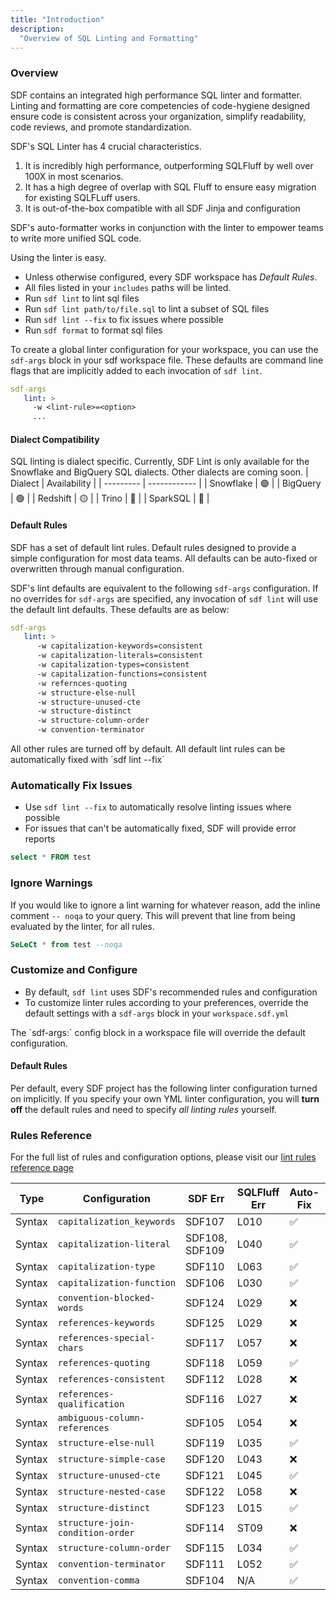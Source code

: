 ```yaml
---
title: "Introduction"
description:
  "Overview of SQL Linting and Formatting"
---
```


### Overview

SDF contains an integrated high performance SQL linter and formatter. Linting and formatting are core competencies 
of code-hygiene designed ensure code is consistent across your organization, simplify readability, code reviews, 
and promote standardization.

SDF's SQL Linter has 4 crucial characteristics.
1. It is incredibly high performance, outperforming SQLFluff by well over 100X in most scenarios.
2. It has a high degree of overlap with SQL Fluff to ensure easy migration for existing SQLFLuff users.
3. It is out-of-the-box compatible with all SDF Jinja and configuration

SDF's auto-formatter works in conjunction with the linter to empower teams to write more unified SQL code.

Using the linter is easy.
* Unless otherwise configured, every SDF workspace has *Default Rules*.
* All files listed in your `includes` paths will be linted.
* Run `sdf lint` to lint sql files
* Run `sdf lint path/to/file.sql` to lint a subset of SQL files
* Run `sdf lint --fix` to fix issues where possible
* Run `sdf format` to format sql files

To create a global linter configuration for your workspace, you can use the `sdf-args` block in your sdf workspace file. These 
defaults are command line flags that are implicitly added to each invocation of `sdf lint`. 

```yml workspace.sdf.yml 
sdf-args
   lint: >
     -w <lint-rule>=<option>
     ...
```

#### Dialect Compatibility
SQL linting is dialect specific. Currently, SDF Lint is only available for the Snowflake and BigQuery SQL dialects. Other dialects are coming soon.
| Dialect   | Availability |
| --------- | ------------ | 
| Snowflake | 🟢           |
| BigQuery  | 🟢           |
| Redshift  | 🟡           |
| Trino     | 🔴           |
| SparkSQL  | 🔴           |


#### Default Rules
SDF has a set of default lint rules. Default rules designed to provide a simple configuration for most data teams. 
All defaults can be auto-fixed or overwritten through manual configuration.

SDF's lint defaults are equivalent to the following `sdf-args` configuration. If no overrides for `sdf-args` are specified, 
any invocation of `sdf lint` will use the default lint defaults. These defaults are as below: 
```yml workspace.sdf.yml 
sdf-args
   lint: >
      -w capitalization-keywords=consistent 
      -w capitalization-literals=consistent 
      -w capitalization-types=consistent 
      -w capitalization-functions=consistent 
      -w refernces-quoting
      -w structure-else-null
      -w structure-unused-cte
      -w structure-distinct
      -w structure-column-order
      -w convention-terminator
``` 
<Note>
All other rules are turned off by default.
</Note>

<Note>
All default lint rules can be automatically fixed with `sdf lint --fix`
</Note>

### Automatically Fix Issues
- Use `sdf lint --fix` to automatically resolve linting issues where possible
- For issues that can't be automatically fixed, SDF will provide error reports

```sql fix.sql
select * FROM test
```
### Ignore Warnings
If you would like to ignore a lint warning for whatever reason, add the 
inline comment `-- noqa` to your query. This will prevent that line from being 
evaluated by the linter, for all rules.

```sql nofix.sql
SeLeCt * from test --noqa
```

### Customize and Configure 
- By default, `sdf lint` uses SDF's recommended rules and configuration
- To customize linter rules according to your preferences, override the default settings with a `sdf-args` block in your `workspace.sdf.yml`

<Note>
The `sdf-args:` config block in a workspace file will override the default configuration.
</Note>

#### Default Rules
Per default, every SDF project has the following linter configuration turned on implicitly. 
If you specify your own YML linter configuration, you will **turn off** the default rules and need to specify *all linting rules* yourself.

### Rules Reference

For the full list of rules and configuration options, please visit our 
[lint rules reference page](/linter/reference)


| Type    | Configuration                     | SDF Err   | SQLFluff Err    | Auto-Fix |  Default
| ------- | --------------------------------- | --------- | --------------- | -------- | ------------- |
| Syntax  | `capitalization_keywords`         | SDF107    | L010            |    ✅    | `consistent`  |
| Syntax  | `capitalization-literal`          | SDF108, SDF109 | L040       |    ✅    | `consistent`  |
| Syntax  | `capitalization-type`             | SDF110    | L063            |    ✅    | `consistent`  |
| Syntax  | `capitalization-function`         | SDF106    | L030            |    ✅    | `consistent`  |
| Syntax  | `convention-blocked-words`        | SDF124    | L029            |    ❌    | `[]`          |
| Syntax  | `references-keywords`             | SDF125    | L029            |    ❌    | `[]`          |
| Syntax  | `references-special-chars`        | SDF117    | L057            |    ❌    | ` "" `        |
| Syntax  | `references-quoting`              | SDF118    | L059            |    ✅    | `on`          |
| Syntax  | `references-consistent`           | SDF112    | L028            |    ❌    | `off`         |
| Syntax  | `references-qualification`        | SDF116    | L027            |    ❌    | `off`         |
| Syntax  | `ambiguous-column-references`     | SDF105    | L054            |    ❌    | `off`         |
| Syntax  | `structure-else-null`             | SDF119    | L035            |    ✅    | `on`          |
| Syntax  | `structure-simple-case`           | SDF120    | L043            |    ❌    | `off`         |
| Syntax  | `structure-unused-cte`            | SDF121    | L045            |    ✅    | `only`        |
| Syntax  | `structure-nested-case`           | SDF122    | L058            |    ❌    | `off`         |
| Syntax  | `structure-distinct`              | SDF123    | L015            |    ✅    | `on`          |
| Syntax  | `structure-join-condition-order`  | SDF114    | ST09            |    ❌    | `off`         |
| Syntax  | `structure-column-order`          | SDF115    | L034            |    ✅    | `off`         |
| Syntax  | `convention-terminator`           | SDF111    | L052            |    ✅    | `on`          |
| Syntax  | `convention-comma`                | SDF104    | N/A             |    ✅    | `on`          |
